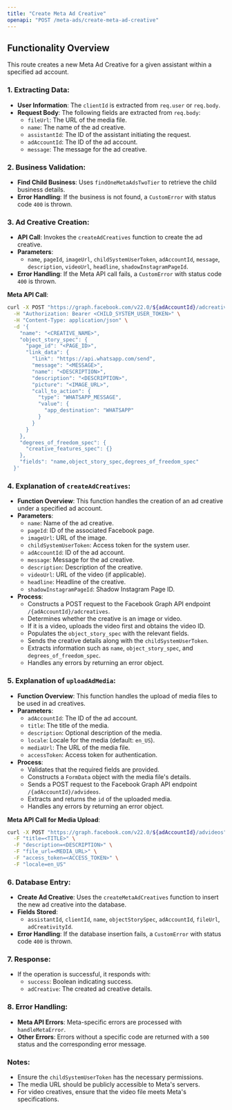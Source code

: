 ```yaml
---
title: "Create Meta Ad Creative"
openapi: "POST /meta-ads/create-meta-ad-creative"
---
```


## Functionality Overview

This route creates a new Meta Ad Creative for a given assistant within a specified ad account.

### 1. Extracting Data:

- **User Information**: The `clientId` is extracted from `req.user` or `req.body`.
- **Request Body**: The following fields are extracted from `req.body`:
  - `fileUrl`: The URL of the media file.
  - `name`: The name of the ad creative.
  - `assistantId`: The ID of the assistant initiating the request.
  - `adAccountId`: The ID of the ad account.
  - `message`: The message for the ad creative.

### 2. Business Validation:

- **Find Child Business**: Uses `findOneMetaAdsTwoTier` to retrieve the child business details.
- **Error Handling**: If the business is not found, a `CustomError` with status code `400` is thrown.

### 3. Ad Creative Creation:

- **API Call**: Invokes the `createAdCreatives` function to create the ad creative.
- **Parameters**:
  - `name`, `pageId`, `imageUrl`, `childSystemUserToken`, `adAccountId`, `message`, `description`, `videoUrl`, `headline`, `shadowInstagramPageId`.
- **Error Handling**: If the Meta API call fails, a `CustomError` with status code `400` is thrown.

**Meta API Call**:

```sh
curl -X POST "https://graph.facebook.com/v22.0/${adAccountId}/adcreatives" \
  -H "Authorization: Bearer <CHILD_SYSTEM_USER_TOKEN>" \
  -H "Content-Type: application/json" \
  -d '{
    "name": "<CREATIVE_NAME>",
    "object_story_spec": {
      "page_id": "<PAGE_ID>",
      "link_data": {
        "link": "https://api.whatsapp.com/send",
        "message": "<MESSAGE>",
        "name": "<DESCRIPTION>",
        "description": "<DESCRIPTION>",
        "picture": "<IMAGE_URL>",
        "call_to_action": {
          "type": "WHATSAPP_MESSAGE",
          "value": {
            "app_destination": "WHATSAPP"
          }
        }
      }
    },
    "degrees_of_freedom_spec": {
      "creative_features_spec": {}
    },
    "fields": "name,object_story_spec,degrees_of_freedom_spec"
  }'
```

### 4. Explanation of `createAdCreatives`:

- **Function Overview**: This function handles the creation of an ad creative under a specified ad account.
- **Parameters**:
  - `name`: Name of the ad creative.
  - `pageId`: ID of the associated Facebook page.
  - `imageUrl`: URL of the image.
  - `childSystemUserToken`: Access token for the system user.
  - `adAccountId`: ID of the ad account.
  - `message`: Message for the ad creative.
  - `description`: Description of the creative.
  - `videoUrl`: URL of the video (if applicable).
  - `headline`: Headline of the creative.
  - `shadowInstagramPageId`: Shadow Instagram Page ID.
- **Process**:
  - Constructs a POST request to the Facebook Graph API endpoint `/{adAccountId}/adcreatives`.
  - Determines whether the creative is an image or video.
  - If it is a video, uploads the video first and obtains the video ID.
  - Populates the `object_story_spec` with the relevant fields.
  - Sends the creative details along with the `childSystemUserToken`.
  - Extracts information such as `name`, `object_story_spec`, and `degrees_of_freedom_spec`.
  - Handles any errors by returning an error object.

### 5. Explanation of `uploadAdMedia`:

- **Function Overview**: This function handles the upload of media files to be used in ad creatives.
- **Parameters**:
  - `adAccountId`: The ID of the ad account.
  - `title`: The title of the media.
  - `description`: Optional description of the media.
  - `locale`: Locale for the media (default: `en_US`).
  - `mediaUrl`: The URL of the media file.
  - `accessToken`: Access token for authentication.
- **Process**:
  - Validates that the required fields are provided.
  - Constructs a `FormData` object with the media file's details.
  - Sends a POST request to the Facebook Graph API endpoint `/{adAccountId}/advideos`.
  - Extracts and returns the `id` of the uploaded media.
  - Handles any errors by returning an error object.

**Meta API Call for Media Upload**:

```sh
curl -X POST "https://graph.facebook.com/v22.0/${adAccountId}/advideos" \
  -F "title=<TITLE>" \
  -F "description=<DESCRIPTION>" \
  -F "file_url=<MEDIA_URL>" \
  -F "access_token=<ACCESS_TOKEN>" \
  -F "locale=en_US"
```

### 6. Database Entry:

- **Create Ad Creative**: Uses the `createMetaAdCreatives` function to insert the new ad creative into the database.
- **Fields Stored**:
  - `assistantId`, `clientId`, `name`, `objectStorySpec`, `adAccountId`, `fileUrl`, `adCreativityId`.
- **Error Handling**: If the database insertion fails, a `CustomError` with status code `400` is thrown.

### 7. Response:

- If the operation is successful, it responds with:
  - `success`: Boolean indicating success.
  - `adCreative`: The created ad creative details.

### 8. Error Handling:

- **Meta API Errors**: Meta-specific errors are processed with `handleMetaError`.
- **Other Errors**: Errors without a specific code are returned with a `500` status and the corresponding error message.

### Notes:

- Ensure the `childSystemUserToken` has the necessary permissions.
- The media URL should be publicly accessible to Meta's servers.
- For video creatives, ensure that the video file meets Meta's specifications.
